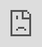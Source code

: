 ```yaml
---
layout: default
title: "Traffic Overview"
---
```


```r
## libraries
library(fs)
library(tibble)
library(dplyr)
library(stringr)
library(googlesheets4)
library(lubridate)
```


<style type="text/css">

  .resp-iframe {
      position: absolute;
      top: 0;
      left: 0;
      width: 100%;
      height: 100%;
      border: 0;
   }  
   
@media screen and (min-width:960px) {
  .Scorecard {
    margin: 0px;
    padding: 0px;
    font-size: 32px;
    font-weight: bold;
    color: #161b21;
    text-align: left;
  }

  .Scorecard2 {
    margin: 0px;
    padding: 0px;
    padding-top: 7px;
    font-size: 26px;
    font-weight: bold;
    color: #161b21;
    text-align: left;
  }
  
  #delay-plot{
    margin-left:10px;
  }
  
}

@media screen and (max-width:960px) {

  .Scorecard {
    margin: 0px;
    padding: 0px;
    font-size: 20px;
    font-weight: bold;
    color: #161b21;
    text-align: left;
  }

  .Scorecard2 {
    margin: 0px;
    padding: 0px;
    padding-top: 7px;
    font-size: 18px;
    font-weight: bold;
    color: #161b21;
    text-align: left;
  }
}

  </style>
  
This page provides an overview of the traffic situation in the [EUROCONTROL Area](/definition/eurocontrol-area/). For a more detailed analysis consult our [Daily traffic variation dashboard](https://www.eurocontrol.int/Economics/DailyTrafficVariation-States.html){target="_blank"}. Information on en-route and terminal [service units](/acronym/su/) from the [Central Route Charges Office of EUROCONTROL (CRCO)](https://www.eurocontrol.int/crco){target="_blank"} is available from our [Service Units dashboard](https://www.eurocontrol.int/ServiceUnits/Dashboard/EnRouteMainDashboard.html){target="_blank"}.

<ul class="nav nav-tabs mb-1">
  <li class="nav-item">
    <a class="nav-link" href="/traffic/">Flights</a>
  </li>
  <li class="nav-item">
    <a class="nav-link active" aria-current="page">Delays</a>
  </li>
</ul>

<!-- Network dly section -->
#### EUROCONTROL area (Network view)  
<div class="container">
<div class="row align-items-start">
<div class="col-md-6">

<div class="row align-items-start mb-1" style="background-color: #f2f2f2; border-radius: 5px;">
<div class="col-12" >
  <p id="last_day" style="font-weight: bold; margin-bottom: 0px; color: #0070c0;">Day</p>
</div>
<div class="col-3">
  <p id="day_dly" class="Scorecard"></p>
  <p class="Scorecard_subt">minutes</p>
</div>
<div class="col-3">
  <p id="dif_day_prev_week" class="Scorecard2" ></p>
  <p class="Scorecard_subt">vs prev. week</p>
</div>
<div class="col-3" >
  <p id="dif_day_2019" class="Scorecard2"></p>
  <p class="Scorecard_subt">vs 2019</p>
</div>
<div class="col-3">
  <p id="dif_day_prev_year" class="Scorecard2"></p>
  <p class="Scorecard_subt">vs 2021</p>
</div>
</div><!-- closes row -->

<!-- week -->
<div class="row align-items-start mb-1" style="background-color: #f2f2f2; border-radius: 5px;">
<div class="col-12" >
  <p id="last_week" style="font-weight: bold; margin-bottom: 0px; color: #0070c0;"></p>
</div>
<div class="col-3">
  <p id="week_dly" class="Scorecard"></p>
  <p id="avg_week_dly" class="Scorecard_subt"></p>
</div>
<div class="col-3">
  <p id="dif_week_prev_week" class="Scorecard2" ></p>
  <p class="Scorecard_subt">vs prev. week</p>
</div>
<div class="col-3" >
  <p id="dif_week_2019" class="Scorecard2"></p>
  <p class="Scorecard_subt">vs 2019</p>
</div>
<div class="col-3">
  <p id="dif_week_prev_year" class="Scorecard2"></p>
  <p class="Scorecard_subt">vs 2021</p>
</div>
</div><!-- closes row -->

<!-- y2d -->
<div class="row align-items-start mb-1" style="background-color: #f2f2f2; border-radius: 5px;">
<div class="col-12" >
  <p id="y2d_day_text" style="font-weight: bold; margin-bottom: 0px; color: #0070c0;"></p>
</div>
<div class="col-3">
  <p id="y2d_dly" class="Scorecard"></p>
  <p id="avg_y2d_dly" class="Scorecard_subt"></p>
</div>
<div class="col-3">
</div>
<div class="col-3" >
  <p id="dif_y2d_2019" class="Scorecard2"></p>
  <p class="Scorecard_subt">vs 2019</p>
</div>
<div class="col-3">
  <p id="dif_y2d_prev_year" class="Scorecard2"></p>
  <p class="Scorecard_subt">vs 2021</p>
</div>
</div><!-- closes row -->

</div><!-- closes col md-6-->

<div class="col-md-6">
<div style=" margin-top: 0px; height: 420px;">
<iframe id="delay-plot" class="resp-iframe" src="https://www.eurocontrol.int/Economics/Oscar/plot-delay-traffic-lp.html" frameborder="0" style="border:0;" >
</iframe>
</div><!-- closes iframe container -->
</div><!-- closes col -->
</div><!-- closes row -->
</div><!-- closes container -->
<a href="https://www.eurocontrol.int/Economics/Download/Network_Delay.xlsx" class="btn btn-info" role="button" target="_blank">{{% dwnld_i %}} Download network delay data</a>

<!-- ACC dly section -->
#### ACC view
<div class="container">
<div class="row align-items-start">
<div class="col-3">
<div style=" margin-top: 0px; height: 750px;">
<iframe id="acc-delay-table" class="resp-iframe" src="https://www.eurocontrol.int/Economics/Oscar/plot-acc-delay-ranking-table.html" frameborder="0" style="border:0;" >
</iframe>
</div><!-- closes iframe container -->
</div><!-- closes col -->
<div class="col-9">
![](/traffic/chart.png)
</div><!-- closes col -->
</div><!-- closes row -->
</div><!-- closes container -->

<!-- script for dly figures -->
<script type="text/javascript">
  var data
  window.onload = function() {
   window.addEventListener('message', function (e) {
   var $iframe = $('#delay-plot');

   data = JSON.parse(e.data);
   <!-- alert("hello"); -->
   UpdateDelay();
   
  }, false);
    
}

 function UpdateDelay() { 
     // Calculate datestrings
   var last_day = new Date(data.LAST_DATA_DAY);
   var last_day_text = last_day.toString();
       last_day_text = last_day_text.substring(8, 11) + last_day_text.substring(4, 8) + last_day_text.substring(11, 15);

 //calculate 1st day of rolling week and string
  var first_week_day = new Date();
      first_week_day = first_week_day.setDate(last_day.getDate()-6);
      first_week_day = new Date(first_week_day);
      first_week_day = first_week_day.toString();
  var last_week_text = first_week_day.substring(8, 11) + (last_day_text.substring(3, 7) == first_week_day.substring(4, 8) ? "" :  first_week_day.substring(4, 8)) + "- " + last_day_text;

  var y2d_day_text = last_day_text.substring(3, 7) == "Jan " ? "01 - " + last_day_text : "01 Jan - " + last_day_text;
  
// Calculate dly scorecard values
  var day_dly = data.DAY_DLY;
  var dif_day_prev_week = Math.round(data.DAY_DLY_PREV_WEEK_PERC*100);
      dif_day_prev_week = (dif_day_prev_week >= 0) ? "+" + dif_day_prev_week : "" + dif_day_prev_week ;

  var dif_day_2019 = Math.round(data.DAY_DLY_DIFF_2019_PERC*100);
      dif_day_2019 = (dif_day_2019 >= 0) ? "+" + dif_day_2019 : "" + dif_day_2019;

  var dif_day_prev_year = Math.round(data.DAY_DIFF_PREV_YEAR_PERC*100);
      dif_day_prev_year = (dif_day_prev_year >= 0) ? "+" + dif_day_prev_year : "" + dif_day_prev_year ;

  var week_dly= data.TOTAL_ROLLING_WEEK;
  var avg_week_dly = Math.round(week_dly/7);

  var dif_week_prev_week = Math.round(data.DIF_PREV_WEEK_PERC*100);
      dif_week_prev_week = (dif_week_prev_week >= 0) ? "+" + dif_week_prev_week : "" + dif_week_prev_week;
  
  var dif_week_2019 = Math.round(data.DIF_ROLLING_WEEK_2019_PERC*100);
      dif_week_2019 = (dif_week_2019 >= 0) ? "+" + dif_week_2019 : "" + dif_week_2019;
  
  var dif_week_prev_year = Math.round(data.DIF_WEEK_PREV_YEAR_PERC*100);
      dif_week_prev_year = (dif_week_prev_year >= 0) ? "+" + dif_week_prev_year : "" + dif_week_prev_year;
      
  var y2d_dly = data.Y2D_DLY_YEAR;
  var avg_y2d_dly = Math.round(data.Y2D_AVG_DLY_YEAR);
  var dif_y2d_2019 = Math.round(data.Y2D_DIFF_2019_PERC*100);
      dif_y2d_2019 = (dif_y2d_2019 >= 0) ? "+" + dif_y2d_2019 : "" + dif_y2d_2019;
  var dif_y2d_prev_year = Math.round(data.Y2D_DIFF_PREV_YEAR_PERC*100);
      dif_y2d_prev_year = (dif_y2d_prev_year >= 0) ? "+" + dif_y2d_prev_year : "" + dif_y2d_prev_year;

      
// Update scorecard values
  document.getElementById("last_day").innerHTML = "Day (" + last_day_text + ")";
  document.getElementById("last_week").innerHTML = "Rolling week (" + last_week_text + ")";
  document.getElementById("y2d_day_text").innerHTML = "Year to date (" + y2d_day_text + ")";

  document.getElementById("day_dly").innerHTML = String(day_dly).replace(/(.)(?=(\d{3})+$)/g, '$1,');
  document.getElementById("dif_day_prev_week").innerHTML = dif_day_prev_week + '%';
  document.getElementById("dif_day_2019").innerHTML = dif_day_2019 + '%';
  document.getElementById("dif_day_prev_year").innerHTML = dif_day_prev_year + '%';

  document.getElementById("week_dly").innerHTML = String(week_dly).replace(/(.)(?=(\d{3})+$)/g, '$1,');
  document.getElementById("avg_week_dly").innerHTML = String(avg_week_dly).replace(/(.)(?=(\d{3})+$)/g, '$1,') + " daily minutes";
  document.getElementById("dif_week_prev_week").innerHTML = dif_week_prev_week + '%';
  document.getElementById("dif_week_2019").innerHTML = dif_week_2019 + '%';
  document.getElementById("dif_week_prev_year").innerHTML = dif_week_prev_year + '%';

  document.getElementById("y2d_dly").innerHTML = String(y2d_dly).replace(/(.)(?=(\d{3})+$)/g, '$1,');
  document.getElementById("avg_y2d_dly").innerHTML = String(avg_y2d_dly).replace(/(.)(?=(\d{3})+$)/g, '$1,') + " daily minutes";
  document.getElementById("dif_y2d_2019").innerHTML = dif_y2d_2019 + '%';
  document.getElementById("dif_y2d_prev_year").innerHTML = dif_y2d_prev_year + '%';
 
}
</script>
